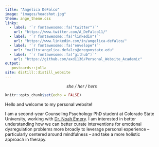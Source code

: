 ```yaml
---
title: "Angelica DeFalco"
image: "images/headshot.jpg"
theme: ange_theme.css
links:
  - label: '`r fontawesome::fa("twitter")`'
    url: "https://www.twitter.com/A_DeFalco11/"
  - label: '`r fontawesome::fa("linkedin")`'
    url: "https://www.linkedin.com/in/angelica-defalco/"
  - label: '`r fontawesome::fa("envelope")`'
    url: "mailto:angelica.defalco@oregonstate.edu"
  - label: '`r fontawesome::fa("github")`'
    url: "https://github.com/axd1136/Personal_Website_Academic"
output:
   postcards::jolla
site: distill::distill_website
---
```

<center> *she / her / hers* </center>
```r
knitr::opts_chunk$set(echo = FALSE)
```
Hello and welcome to my personal website!

I am a second-year Counseling Psychology PhD student at Colorado State University, working with [Dr. Noah Emery](https://psychlabs.colostate.edu/emery/people/). I am interested in better understanding how we can better curate interventions for emotional dysregulation problems more broadly to leverage personal experience -- particularly centered around mindfulness -- and take a more holistic approach in therapy.